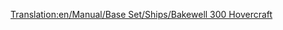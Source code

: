[[Translation:en/Manual/Base Set/Ships/Bakewell 300 Hovercraft]]

{{en/Ships|Name=Bakewell 300 Hovercraft
|Image=[[File:en/Hovercraft.png|Bakewell 300 Hovercraft]]
|Cost=£28,934 ($57,868)
|Speed=112 km/h (70 mph)
|Annual=£3,117 ($6,234)
|Designed=1968
|Lifespan=25
|Capacity=100 Passengers
|Description=The Bakewell 300 Hovercraft is a high speed hovercraft ferry designed to move between ports at a distance apart. Its high speed gives it an edge over its sea based brethren. Note: This "Hovercraft" is a sea hovercraft, and cannot traverse over land.
|Real-life=Fictional, inspired by the Mountbatten-class hovercraft. Like many aircraft, the ship is named for Richard Bakewell, who was part of ''Transport Tycoon Deluxe'''s Quality Assurance team. see [http://en.wikipedia.org/wiki/Mountbatten_class_hovercraft Mountbatten Class Hovercraft]
}}
